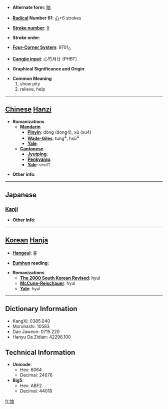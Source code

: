 * '''Alternate form''': [[賉]]

* '''[[Wiktionary:Chinese radical index| Radical]] Number 61''': [[Wiktionary:Chinese radical index 心|心]]+6 strokes

* '''[[Wiktionary:Chinese total strokes index|Stroke number]]''': [[Wiktionary:Chinese total strokes index 9|9]]

* '''Stroke order''': 

* '''[[Wiktionary:Chinese four corner index|Four-Corner System]]''': 9701<sub>0</sub>

* '''[[Wiktionary:Chinese Cangjie index|Cangjie input]]''': 心竹月廿 (PHBT)

* '''Graphical Significance and Origin''': 

* '''Common Meaning'''
*#show pity
*# relieve, help


----

== [[Chinese]] [[Hanzi]] ==

* '''Romanizations'''
** '''[[Mandarin]]'''
*** '''[[Pinyin]]''': dòng (dong4), xù (xu4)
*** '''[[Wade-Giles]]''': tung<sup>4</sup>, hsü<sup>4</sup>
*** '''[[Yale]]''': 
** '''[[Cantonese]]'''
*** '''[[Jyutping]]''':
*** '''[[Penkyamp]]''': 
*** '''[[Yale]]''': seut1

* '''Other info''': 

----

==Japanese==
===[[Kanji]]===
{{kanji|on readings=[[じゅつ]] (jutsu), [[しゅつ]] (shutsu)
|kun readings=[[うれえる]] (ureeru), [[あわれむ]] (awaremu)
}}

* '''Other info''':  

----

== [[Korean]] [[Hanja]] ==

* '''[[Hangeul]]''': 휼

* '''[[Eumhun]] reading''': 

* '''Romanizations'''
** '''[[The 2000 South Korean Revised Romanization|The 2000 South Korean Revised]]''': hyul
** '''[[McCune-Reischauer]]''': hyul
** '''[[Yale]]''': hyul

----

== Dictionary Information ==

* KangXi: 0385.040
* Morohashi: 10583
* Dae Jaweon: 0715.220
* Hanyu Da Zidian: 42296.100

== Technical Information ==

* '''Unicode''':
** Hex: 6064
** Decimal: 24676
* '''Big5''':
** Hex: ABF2
** Decimal: 44018

[[fr:恤]]